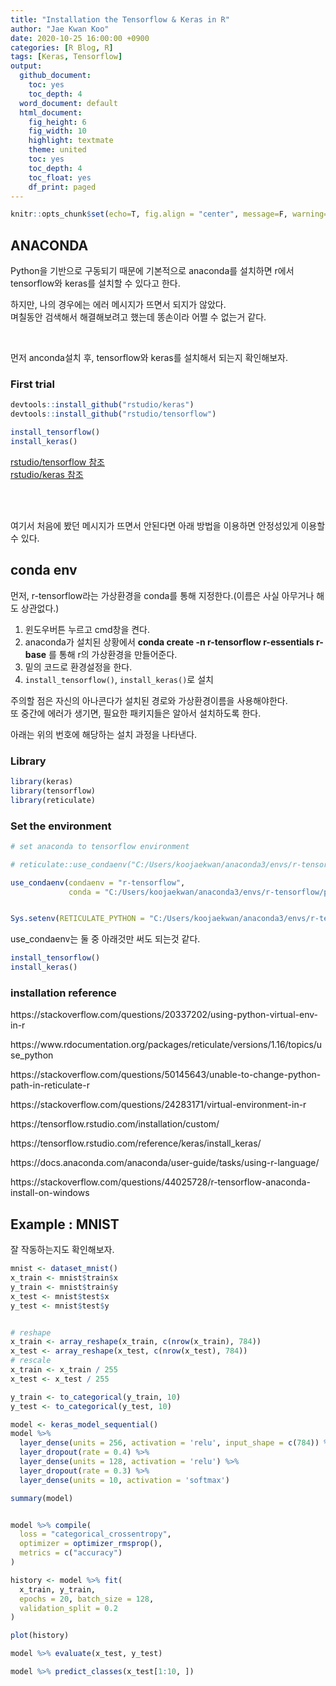 ```yaml
---
title: "Installation the Tensorflow & Keras in R"
author: "Jae Kwan Koo"
date: 2020-10-25 16:00:00 +0900
categories: [R Blog, R]
tags: [Keras, Tensorflow]
output:
  github_document:
    toc: yes
    toc_depth: 4
  word_document: default
  html_document:
    fig_height: 6
    fig_width: 10
    highlight: textmate
    theme: united
    toc: yes
    toc_depth: 4
    toc_float: yes
    df_print: paged
---  
```


```r
knitr::opts_chunk$set(echo=T, fig.align = "center", message=F, warning=F, fig.height = 5, cache=F, dpi = 300, dev = "png")
```  

## ANACONDA  

Python을 기반으로 구동되기 때문에 기본적으로 anaconda를 설치하면 r에서 tensorflow와 keras를 설치할 수 있다고 한다.  

하지만, 나의 경우에는 에러 메시지가 뜨면서 되지가 않았다.  
며칠동안 검색해서 해결해보려고 했는데 똥손이라 어쩔 수 없는거 같다.  


<br>

먼저 anconda설치 후, tensorflow와 keras를 설치해서 되는지 확인해보자.  

### First trial  

```r
devtools::install_github("rstudio/keras")
devtools::install_github("rstudio/tensorflow")

install_tensorflow()
install_keras()
```  

[rstudio/tensorflow 참조](https://github.com/rstudio/tensorflow)  
[rstudio/keras 참조](https://github.com/rstudio/keras)  

<br>
<br>

여기서 처음에 봤던 메시지가 뜨면서 안된다면 아래 방법을 이용하면 안정성있게 이용할 수 있다.  


## conda env  


먼저, r-tensorflow라는 가상환경을 conda를 통해 지정한다.(이름은 사실 아무거나 해도 상관없다.)  

1. 윈도우버튼 누르고 cmd창을 켠다.  
2. anaconda가 설치된 상황에서 **conda create -n r-tensorflow r-essentials r-base** 를 통해 r의 가상환경을 만들어준다.  
3. 밑의 코드로 환경설정을 한다.  
4. `install_tensorflow()`, `install_keras()`로 설치  


주의할 점은 자신의 아나콘다가 설치된 경로와 가상환경이름을 사용해야한다.  
또 중간에 에러가 생기면, 필요한 패키지들은 알아서 설치하도록 한다.  

아래는 위의 번호에 해당하는 설치 과정을 나타낸다.  

### Library  

```r
library(keras)
library(tensorflow)
library(reticulate)
```  

### Set the environment  

```r
# set anaconda to tensorflow environment

# reticulate::use_condaenv("C:/Users/koojaekwan/anaconda3/envs/r-tensorflow")

use_condaenv(condaenv = "r-tensorflow", 
             conda = "C:/Users/koojaekwan/anaconda3/envs/r-tensorflow/python.exe")


Sys.setenv(RETICULATE_PYTHON = "C:/Users/koojaekwan/anaconda3/envs/r-tensorflow")
```  

use_condaenv는 둘 중 아래것만 써도 되는것 같다.  

```r
install_tensorflow()
install_keras()
```  



### installation reference  

https://stackoverflow.com/questions/20337202/using-python-virtual-env-in-r  

https://www.rdocumentation.org/packages/reticulate/versions/1.16/topics/use_python  

https://stackoverflow.com/questions/50145643/unable-to-change-python-path-in-reticulate-r  

https://stackoverflow.com/questions/24283171/virtual-environment-in-r  

https://tensorflow.rstudio.com/installation/custom/  

https://tensorflow.rstudio.com/reference/keras/install_keras/  

https://docs.anaconda.com/anaconda/user-guide/tasks/using-r-language/  

https://stackoverflow.com/questions/44025728/r-tensorflow-anaconda-install-on-windows  


## Example : MNIST  

잘 작동하는지도 확인해보자.  

```r
mnist <- dataset_mnist()
x_train <- mnist$train$x
y_train <- mnist$train$y
x_test <- mnist$test$x
y_test <- mnist$test$y


# reshape
x_train <- array_reshape(x_train, c(nrow(x_train), 784))
x_test <- array_reshape(x_test, c(nrow(x_test), 784))
# rescale
x_train <- x_train / 255
x_test <- x_test / 255

y_train <- to_categorical(y_train, 10)
y_test <- to_categorical(y_test, 10)

model <- keras_model_sequential() 
model %>% 
  layer_dense(units = 256, activation = 'relu', input_shape = c(784)) %>% 
  layer_dropout(rate = 0.4) %>% 
  layer_dense(units = 128, activation = 'relu') %>%
  layer_dropout(rate = 0.3) %>%
  layer_dense(units = 10, activation = 'softmax')

summary(model)


model %>% compile(
  loss = "categorical_crossentropy",
  optimizer = optimizer_rmsprop(),
  metrics = c("accuracy")
)

history <- model %>% fit(
  x_train, y_train, 
  epochs = 20, batch_size = 128, 
  validation_split = 0.2
)

plot(history)

model %>% evaluate(x_test, y_test)

model %>% predict_classes(x_test[1:10, ])
```





